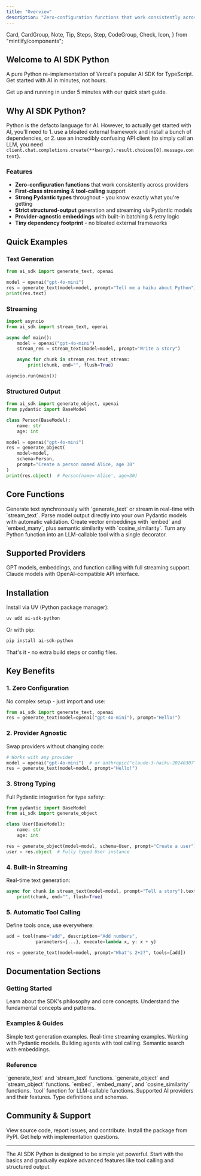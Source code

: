 ```yaml
---
title: "Overview"
description: "Zero-configuration functions that work consistently across providers with first-class streaming, tool-calling, and structured output support."
---
```


  Card,
  CardGroup,
  Note,
  Tip,
  Steps,
  Step,
  CodeGroup,
  Check,
  Icon,
} from "mintlify/components";

## Welcome to AI SDK Python

A pure Python re-implementation of Vercel's popular AI SDK for TypeScript. Get started with AI in minutes, not hours.

<Card title="Quick Start" icon="zap" href="/sdk/introduction" horizontal>
  Get up and running in under 5 minutes with our quick start guide.
</Card>

## Why AI SDK Python?

Python is the defacto language for AI. However, to actually get started with AI, you'll need to 1. use a bloated external framework and install a bunch of dependencies, or 2. use an incredibly confusing API client (to simply call an LLM, you need `client.chat.completions.create(**kwargs).result.choices[0].message.content`).

### Features

- **Zero-configuration functions** that work consistently across providers
- **First-class streaming** & **tool-calling** support
- **Strong Pydantic types** throughout - you know exactly what you're getting
- **Strict structured-output** generation and streaming via Pydantic models
- **Provider-agnostic embeddings** with built-in batching & retry logic
- **Tiny dependency footprint** - no bloated external frameworks

## Quick Examples

### Text Generation

```python
from ai_sdk import generate_text, openai

model = openai("gpt-4o-mini")
res = generate_text(model=model, prompt="Tell me a haiku about Python")
print(res.text)
```

### Streaming

```python
import asyncio
from ai_sdk import stream_text, openai

async def main():
    model = openai("gpt-4o-mini")
    stream_res = stream_text(model=model, prompt="Write a story")

    async for chunk in stream_res.text_stream:
        print(chunk, end="", flush=True)

asyncio.run(main())
```

### Structured Output

```python
from ai_sdk import generate_object, openai
from pydantic import BaseModel

class Person(BaseModel):
    name: str
    age: int

model = openai("gpt-4o-mini")
res = generate_object(
    model=model,
    schema=Person,
    prompt="Create a person named Alice, age 30"
)
print(res.object)  # Person(name='Alice', age=30)
```

## Core Functions

<CardGroup cols={2}>
<Card title="Text Generation" href="/sdk/generate_text" icon="message-square">
  Generate text synchronously with `generate_text` or stream in real-time with `stream_text`.
</Card>

<Card title="Object Generation" href="/sdk/generate_object" icon="package">
  Parse model output directly into your own Pydantic models with automatic validation.
</Card>

<Card title="Embeddings" href="/sdk/embed" icon="database">
  Create vector embeddings with `embed` and `embed_many`, plus semantic similarity with
  `cosine_similarity`.
</Card>

<Card title="Tools" href="/sdk/tool" icon="wrench">
  Turn any Python function into an LLM-callable tool with a single decorator.
</Card>
</CardGroup>

## Supported Providers

<CardGroup cols={2}>
<Card title="OpenAI" href="/sdk/providers/openai" icon="bot">
  GPT models, embeddings, and function calling with full streaming support.
</Card>

<Card title="Anthropic" href="/sdk/providers/anthropic" icon="brain">
  Claude models with OpenAI-compatible API interface.
</Card>
</CardGroup>

## Installation

Install via UV (Python package manager):

```bash
uv add ai-sdk-python
```

Or with pip:

```bash
pip install ai-sdk-python
```

That's it - no extra build steps or config files.

## Key Benefits

### 1. **Zero Configuration**

No complex setup - just import and use:

```python
from ai_sdk import generate_text, openai
res = generate_text(model=openai("gpt-4o-mini"), prompt="Hello!")
```

### 2. **Provider Agnostic**

Swap providers without changing code:

```python
# Works with any provider
model = openai("gpt-4o-mini")  # or anthropic("claude-3-haiku-20240307")
res = generate_text(model=model, prompt="Hello!")
```

### 3. **Strong Typing**

Full Pydantic integration for type safety:

```python
from pydantic import BaseModel
from ai_sdk import generate_object

class User(BaseModel):
    name: str
    age: int

res = generate_object(model=model, schema=User, prompt="Create a user")
user = res.object  # Fully typed User instance
```

### 4. **Built-in Streaming**

Real-time text generation:

```python
async for chunk in stream_text(model=model, prompt="Tell a story").text_stream:
    print(chunk, end="", flush=True)
```

### 5. **Automatic Tool Calling**

Define tools once, use everywhere:

```python
add = tool(name="add", description="Add numbers",
           parameters={...}, execute=lambda x, y: x + y)

res = generate_text(model=model, prompt="What's 2+2?", tools=[add])
```

## Documentation Sections

### Getting Started

<CardGroup cols={2}>
<Card title="Introduction" href="/sdk/introduction" icon="book-open">
  Learn about the SDK's philosophy and core concepts.
</Card>

<Card title="Concepts" href="/sdk/concepts" icon="lightbulb">
  Understand the fundamental concepts and patterns.
</Card>
</CardGroup>

### Examples & Guides

<CardGroup cols={2}>
<Card title="Basic Text" href="/examples/basic-text" icon="message-square">
  Simple text generation examples.
</Card>

<Card title="Streaming" href="/examples/streaming" icon="radio">
  Real-time streaming examples.
</Card>

<Card title="Structured Output" href="/examples/structured-output" icon="package">
  Working with Pydantic models.
</Card>

<Card title="Tool Agent" href="/examples/tool-agent" icon="bot">
  Building agents with tool calling.
</Card>

<Card title="Embeddings Search" href="/examples/embeddings-search" icon="search">
  Semantic search with embeddings.
</Card>
</CardGroup>

### Reference

<CardGroup cols={2}>
<Card title="Text Generation" href="/sdk/generate_text" icon="message-square">
  `generate_text` and `stream_text` functions.
</Card>

<Card title="Object Generation" href="/sdk/generate_object" icon="package">
  `generate_object` and `stream_object` functions.
</Card>

<Card title="Embeddings" href="/sdk/embed" icon="database">
  `embed`, `embed_many`, and `cosine_similarity` functions.
</Card>

<Card title="Tools" href="/sdk/tool" icon="wrench">
  `tool` function for LLM-callable functions.
</Card>

<Card title="Providers" href="/sdk/providers" icon="server">
  Supported AI providers and their features.
</Card>

<Card title="Types" href="/sdk/types" icon="code">
  Type definitions and schemas.
</Card>
</CardGroup>

## Community & Support

<CardGroup cols={2}>
<Card title="GitHub" href="https://github.com/python-ai-sdk/sdk" icon="github">
  View source code, report issues, and contribute.
</Card>

<Card title="PyPI" href="https://pypi.org/project/ai-sdk-python/" icon="package">
  Install the package from PyPI.
</Card>

<Card title="Support" href="mailto:asanshay@bharatgupta.com" icon="mail">
  Get help with implementation questions.
</Card>
</CardGroup>

---

<Tip>
  The AI SDK Python is designed to be simple yet powerful. Start with the basics and gradually
  explore advanced features like tool calling and structured output.
</Tip>
